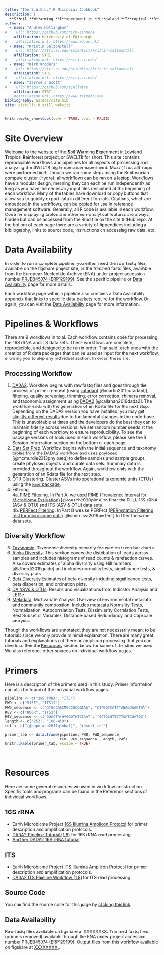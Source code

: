 ```yaml
---
title: "The S.W.E.L.T.R Microbial Cookbook"
description: |
  **S**oil **W**arming **E**xperiment in **L**owland **T**ropical **R**ainforest
author:
  - name: "Andrew Nottingham"
#    url: https://github.com/rich-iannone
    affiliation: University of Edinburgh
#    affiliation_url: https://www.ed.ac.uk/
  - name: "Kristin Saltonstall"
#    url: https://stri.si.edu/scientist/kristin-saltonstall
    affiliation: STRI
#    affiliation_url: https://stri.si.edu/
  - name: "Kirk Broders"
#    url: https://stri.si.edu/scientist/kristin-saltonstall
    affiliation: STRI
#    affiliation_url: https://stri.si.edu/
  - name: "Jarrod J Scott"
#    url: https://github.com/jjallaire
    affiliation: STRI
    #affiliation_url: https://www.rstudio.com
bibliography: assets/cite.bib
site: distill::distill_website
---
```


```r
knitr::opts_chunk$set(echo = TRUE, eval = FALSE)
```

# Site Overview

Welcome to the website of the **S**oil **W**arming **E**xperiment in **L**owland **T**ropical **R**ainforest project, or SWELTR for short. This site contains reproducible workflows and pipelines for all aspects of processing and analyzing the SWELTR hig temperature experiment. Most (if not all) steps were performed in R. Though we ran some steps using the Smithsonian compute cluster (Hydra), all workflows can be run on a laptop. Workflows have a modular design, meaning they can each be run independently as long as you have the necessary input files described at the beginning of each workflow. Many of the tables have download or copy buttons that allow you to quickly export data in different formats. Citations, which are embedded in the workflows, can be copied for use in reference management software. Generally, all R code is available in each workflow. Code for displaying tables and other non-analytical features are always hidden but can be accessed from the Rmd file on the site GitHub repo. At the bottom of each page there are a variety of Appendices including a bibliography, links to source code, instructions on accessing raw data, etc.

# Data Availability

In order to run a complete pipeline, you either need the *raw* fastq files, available on the figshare project site, or the *trimmed* fastq files, available from the European Nucleotide Archive (ENA) under project accession number [PRJEB45074 (ERP129199)](https://www.ebi.ac.uk/ena/browser/view/PRJEB45074). See the specific pipeline or [Data Availability](data-availability.html) page for more details.

Each workflow page within a pipeline also contains a Data Availability appendix that links to specific data packets require for the workflow. Or again, you can visit the [Data Availability](data-availability.html) page for more information.

# Pipelines & Workflows

There are 9 workflows in total. Each workflow contains code for processing the 16S rRNA and ITS data sets. These workflows are complete, reproducible, and designed to be run in order. That said, each ends with the creation of R data packages that can be used as input for the next workflow, allowing you to skip any individual section. In order, these are:

## Processing Workflow

1. [DADA2](dada2.html).  Workflow begins with raw fastq files and goes through the process of primer removal (using [catadapt](https://github.com/marcelm/cutadapt) [@martin2011cutadapt]), filtering, quality screening, trimming, error correction, chimera removal, and taxonomic assignment using [DADA2](https://benjjneb.github.io/dada2/) [@callahan2016dada2]. The workflow ends with the generation of an Rdata file for the next step. Depending on the DADA2 version you have installed, you may get [slightly different results](https://github.com/benjjneb/dada2/issues/532) due to fundamental changes in the code-base. This is unavoidable at times and the developers do the best they can to maintain fidelity across versions. We set random number seeds at the beginning of each workflow to ensure reproducibility. To see the package versions of tools used in each workflow, please see the R Session Information section on the bottom of each page.
2. [Data Set Prep](data-prep.html). Workflow begins with the initial sequence and taxonomy tables from the DADA2 workflow and uses [phyloseq](https://joey711.github.io/phyloseq/) [@mcmurdie2013phyloseq] to define samples and sample groups, create phyloseq objects, and curate data sets. Summary data is provided throughout the workflow. Again, workflow ends with the generation of an Rdata file for the next step.
3. [OTU Clustering](otu.html). Cluster ASVs into operational taxonomic units (OTUs) using the [`kmer` package](https://github.com/shaunpwilkinson/kmer).  
4. Filtering  
4a. [PIME Filtering](pime.html). In Part A, we used PIME [(Prevalence Interval for Microbiome Evaluation)](https://github.com/microEcology/pime) [@roesch2020pime] to filter the FULL 16S rRNA (ASV & OTU) and ITS (ASV & OTU) data sets.  
4b. [PERFect Filtering](perfect.html). In Part B we use PERFect [(PERmutation Filtering test for microbiome data)](https://github.com/katiasmirn/PERFect) [@smirnova2019perfect] to filter the same data sets. 

## Diversity Workflow

5. [Taxonomic](taxa.html). Taxonomic diversity primarily focused on taxon bar charts.
6. [Alpha Diversity](alpha.html). This section covers the distribution of reads across samples and includes histograms of read counts & rarefaction curves. Also covers estimates of alpha diversity using Hill numbers [@alberdi2019guide] and includes normality tests, significance tests, & diversity plots. 
7. [Beta Diversity](beta.html) Estimates of beta diversity including significance tests, beta dispersion, and ordination plots.
8. [DA ASVs & OTUs](da.html). Results and visualizations from Indicator Analysis and LEfSe. 
9. [Metadata](metadata.html). Multivariate Analysis Overview of environmental metadata and community composition. Includes metadata Normality Tests, Normalization, Autocorrelation Tests, Dissimilarity Correlation Tests, Best Subset of Variables, Distance-based Redundancy, and Capscale analysis.

Though the workflows are annotated, they are not necessarily meant to be tutorials since we only provide minimal explanation. There are many great tutorials and explanations out there on amplicon processing that you can dive into. See the [Resources](#resources) section below for some of the sites we used. We also reference other sources on individual workflow pages.

# Primers

Here is a description of the primers used in this study. Primer information can also be found of the individual workflow pages.

```r
pipeline <- c("16S rRNA", "ITS")
FWD <- c("515F", "ITS1f")
FWD_sequence <- c("GTGCCAGCMGCCGCGGTAA", "CTTGGTCATTTAGAGGAAGTAA")
REV <- c("806R", "ITS2")
REV_sequence <- c("GGACTACHVGGGTWTCTAAT", "GCTGCGTTCTTCATCGATGC")
length <- c("253", "100-450")
ref <- c("[@caporaso2011global]", "insert ref")
```

```r
primer_tab <- data.frame(pipeline, FWD, FWD_sequence,
                         REV, REV_sequence, length, ref)
knitr::kable(primer_tab, escape = TRUE)
```

<br/>

# Resources

Here are some general resources we used in workflow construction. Specific tools and programs can be found in the Reference sections of individual workflows.

## 16S rRNA

- Earth Microbiome Project [16S Illumina Amplicon Protocol](https://earthmicrobiome.org/protocols-and-standards/16s/) for primer description and amplification protocols.
- [DADA2 Pipeline Tutorial (1.8)](https://benjjneb.github.io/dada2/tutorial_1_8.html) for 16S rRNA read processing.
- [Another DADA2 16S rRNA tutorial](https://github.com/amoliverio/dada2_fiererlab).

## ITS

- Earth Microbiome Project [ITS Illumina Amplicon Protocol](https://www.earthmicrobiome.org/protocols-and-standards/its/) for primer description and amplification protocols.
- [DADA2 ITS Pipeline Workflow (1.8)](https://benjjneb.github.io/dada2/ITS_workflow.html) for ITS read processing.


##  Source Code {.appendix}

You can find the source code for this page by [clicking this link](https://github.com/sweltr/high-temp/blob/master/index.Rmd).

## Data Availability {.appendix}

Raw fastq files available on figshare at XXXXXXXX. Trimmed fastq files (primers removed) available through the ENA under project accession number [PRJEB45074 (ERP129199)](https://www.ebi.ac.uk/ena/browser/view/PRJEB45074). Output files from this workflow available on figshare at [XXXXXXXX.]().

